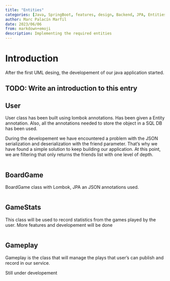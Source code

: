 ```yaml
---
title: "Entities"
categories: [Java, SpringBoot, features, design, Backend, JPA, Entities]
author: Marc Palacín Marfil
date: 2023/06/06
from: markdown+emoji
description: Implementing the required entities
---
```


# Introduction

After the first UML desing, the developement of our java application started. 

:::{.callout-warning}
## TODO: Write an introduction to this entry
:::

## User

User class has been built using lombok annotations. Has been given a Entity annotation. Also, all the annotations needed to store the object in a SQL DB has been used.

During the developement we have encountered a problem with the JSON serialization and deserialization with the friend parameter. That's why we have found a simple solution to keep building our application. At this point, we are filtering that only returns the friends list with one level of depth.

```.java

```

## BoardGame

BoardGame class with Lombok, JPA an JSON annotations used.

```.java

```

## GameStats

This class will be used to record statistics from the games played by the user. More features and developement will be done

```.java

```

## Gameplay

Gameplay is the class that will manage the plays that user's can publish and record in our service. 

Still under developement

```.java

```